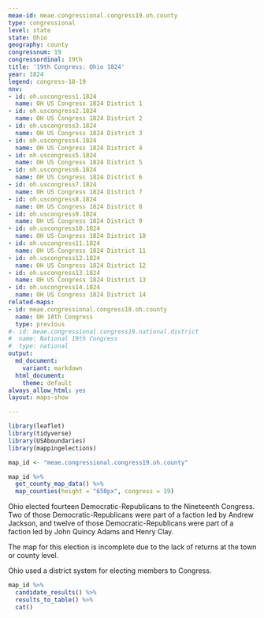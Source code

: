 ```yaml
---
meae-id: meae.congressional.congress19.oh.county
type: congressional
level: state
state: Ohio
geography: county
congressnum: 19
congressordinal: 19th
title: '19th Congress: Ohio 1824'
year: 1824
legend: congress-18-19
nnv:
- id: oh.uscongress1.1824
  name: OH US Congress 1824 District 1
- id: oh.uscongress2.1824
  name: OH US Congress 1824 District 2
- id: oh.uscongress3.1824
  name: OH US Congress 1824 District 3
- id: oh.uscongress4.1824
  name: OH US Congress 1824 District 4
- id: oh.uscongress5.1824
  name: OH US Congress 1824 District 5
- id: oh.uscongress6.1824
  name: OH US Congress 1824 District 6
- id: oh.uscongress7.1824
  name: OH US Congress 1824 District 7
- id: oh.uscongress8.1824
  name: OH US Congress 1824 District 8
- id: oh.uscongress9.1824
  name: OH US Congress 1824 District 9
- id: oh.uscongress10.1824
  name: OH US Congress 1824 District 10
- id: oh.uscongress11.1824
  name: OH US Congress 1824 District 11
- id: oh.uscongress12.1824
  name: OH US Congress 1824 District 12
- id: oh.uscongress13.1824
  name: OH US Congress 1824 District 13
- id: oh.uscongress14.1824
  name: OH US Congress 1824 District 14
related-maps:
- id: meae.congressional.congress18.oh.county
  name: OH 18th Congress
  type: previous
#- id: meae.congressional.congress19.national.district
#  name: National 19th Congress
#  type: national
output:
  md_document:
    variant: markdown
  html_document:
    theme: default
always_allow_html: yes
layout: maps-show

---
```


```r
library(leaflet)
library(tidyverse)
library(USAboundaries)
library(mappingelections)

map_id <- "meae.congressional.congress19.oh.county"
```

<div class="map">

```r
map_id %>%
  get_county_map_data() %>% 
  map_counties(height = "650px", congress = 19)
```

</div>

Ohio elected fourteen Democratic-Republicans to the Nineteenth Congress. Two of those Democratic-Republicans were part of a faction led by Andrew Jackson, and twelve of those Democratic-Republicans were part of a faction led by John Quincy Adams and Henry Clay.

The map for this election is incomplete due to the lack of returns at the town or county level.

Ohio used a district system for electing members to Congress. 

<div class="results-table">

```r
map_id %>%
  candidate_results() %>%
  results_to_table() %>%
  cat()
```

</div>

